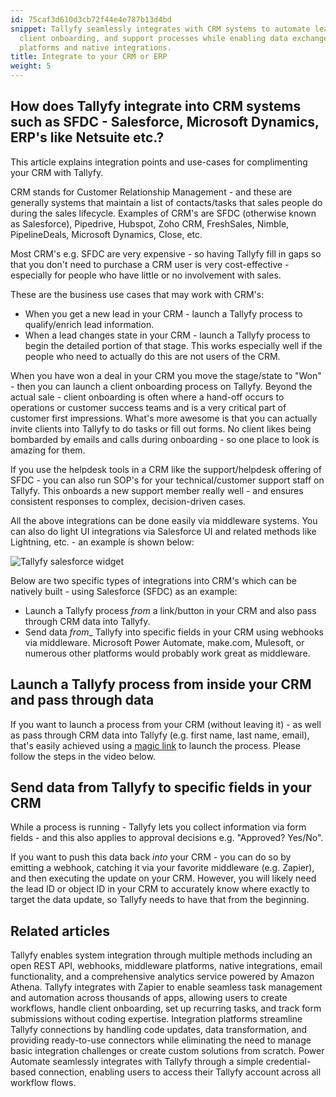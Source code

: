 ```yaml
---
id: 75caf3d610d3cb72f44e4e787b13d4bd
snippet: Tallyfy seamlessly integrates with CRM systems to automate lead qualification,
  client onboarding, and support processes while enabling data exchange through middleware
  platforms and native integrations.
title: Integrate to your CRM or ERP
weight: 5
---
```


## How does Tallyfy integrate into CRM systems such as SFDC - Salesforce, Microsoft Dynamics, ERP's like Netsuite etc.?

This article explains integration points and use-cases for complimenting your CRM with Tallyfy.

CRM stands for Customer Relationship Management - and these are generally systems that maintain a list of contacts/tasks that sales people do during the sales lifecycle. Examples of CRM's are SFDC (otherwise known as Salesforce), Pipedrive, Hubspot, Zoho CRM, FreshSales, Nimble, PipelineDeals, Microsoft Dynamics, Close, etc.

Most CRM's e.g. SFDC are very expensive - so having Tallyfy fill in gaps so that you don't need to purchase a CRM user is very cost-effective - especially for people who have little or no involvement with sales.

These are the business use cases that may work with CRM's:

* When you get a new lead in your CRM - launch a Tallyfy process to qualify/enrich lead information.
* When a lead changes state in your CRM - launch a Tallyfy process to begin the detailed portion of that stage. This works especially well if the people who need to actually do this are not users of the CRM.

When you have won a deal in your CRM you move the stage/state to "Won" - then you can launch a client onboarding process on Tallyfy. Beyond the actual sale - client onboarding is often where a hand-off occurs to operations or customer success teams and is a very critical part of customer first impressions. What's more awesome is that you can actually invite clients into Tallyfy to do tasks or fill out forms. No client likes being bombarded by emails and calls during onboarding - so one place to look is amazing for them.

If you use the helpdesk tools in a CRM like the support/helpdesk offering of SFDC - you can also run SOP's for your technical/customer support staff on Tallyfy. This onboards a new support member really well - and ensures consistent responses to complex, decision-driven cases.

All the above integrations can be done easily via middleware systems. You can also do light UI integrations via Salesforce UI and related methods like Lightning, etc. - an example is shown below:

![Tallyfy salesforce widget](https://screenshots.tallyfy.com/tallyfy-salesforce-widget.png)

Below are two specific types of integrations into CRM's which can be natively built - using Salesforce (SFDC) as an example:

- Launch a Tallyfy process _from_ a link/button in your CRM and also pass through CRM data into Tallyfy.
- Send data _from__ Tallyfy into specific fields in your CRM using webhooks via middleware. Microsoft Power Automate, make.com,  Mulesoft, or numerous other platforms would probably work great as middleware.

## Launch a Tallyfy process from inside your CRM and pass through data

If you want to launch a process from your CRM (without leaving it) - as well as pass through CRM data into Tallyfy (e.g. first name, last name, email), that's easily achieved using a [magic link](/products/pro/launching/triggers/magic-links/) to launch the process. Please follow the steps in the video below.

<lite-vimeo videoid="342328862"></lite-vimeo>

## Send data from Tallyfy to specific fields in your CRM

While a process is running - Tallyfy lets you collect information via form fields - and this also applies to approval decisions e.g. "Approved? Yes/No".

If you want to push this data back _into_ your CRM - you can do so by emitting a webhook, catching it via your favorite middleware (e.g. Zapier), and then executing the update on your CRM. However, you will likely need the lead ID or object ID in your CRM to accurately know where exactly to target the data update, so Tallyfy needs to have that from the beginning.


## Related articles
<CardGrid>
<LinkTitleCard header="<b>Pro > Integrations</b>" href="/products/pro/integrations/" > Tallyfy enables system integration through multiple methods including an open REST API, webhooks, middleware platforms, native integrations, email functionality, and a comprehensive analytics service powered by Amazon Athena. </LinkTitleCard>
<LinkTitleCard header="<b>Zapier > Tallyfy & Zapier</b>" href="/products/pro/integrations/middleware/zapier/how-can-i-improve-task-management-with-tallyfy/" > Tallyfy integrates with Zapier to enable seamless task management and automation across thousands of apps, allowing users to create workflows, handle client onboarding, set up recurring tasks, and track form submissions without coding expertise. </LinkTitleCard>
<LinkTitleCard header="<b>Middleware > Why use an integration platform with Tallyfy</b>" href="/products/pro/integrations/middleware/why-should-i-use-an-integration-platform-with-tallyfy/" > Integration platforms streamline Tallyfy connections by handling code updates, data transformation, and providing ready-to-use connectors while eliminating the need to manage basic integration challenges or create custom solutions from scratch. </LinkTitleCard>
<LinkTitleCard header="<b>Power Automate > Use Microsoft Power Automate</b>" href="/products/pro/integrations/middleware/power-automate/how-can-i-integrate-tallyfy-with-microsoft-power-automate/" > Power Automate seamlessly integrates with Tallyfy through a simple credential-based connection, enabling users to access their Tallyfy account across all workflow flows. </LinkTitleCard>
</CardGrid>